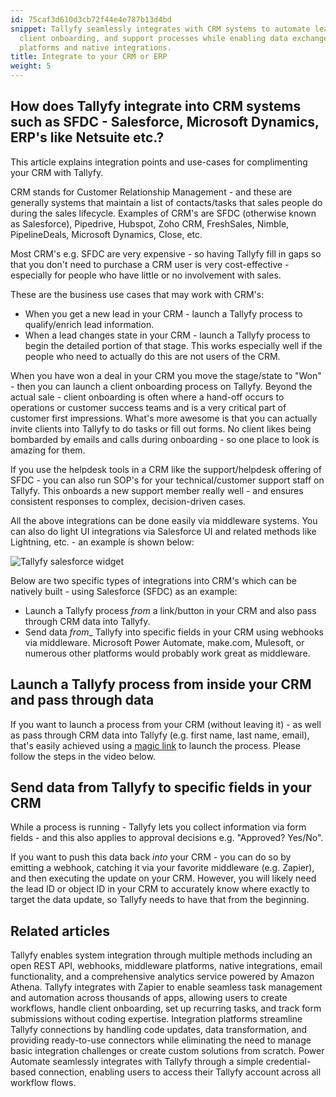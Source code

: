 ```yaml
---
id: 75caf3d610d3cb72f44e4e787b13d4bd
snippet: Tallyfy seamlessly integrates with CRM systems to automate lead qualification,
  client onboarding, and support processes while enabling data exchange through middleware
  platforms and native integrations.
title: Integrate to your CRM or ERP
weight: 5
---
```


## How does Tallyfy integrate into CRM systems such as SFDC - Salesforce, Microsoft Dynamics, ERP's like Netsuite etc.?

This article explains integration points and use-cases for complimenting your CRM with Tallyfy.

CRM stands for Customer Relationship Management - and these are generally systems that maintain a list of contacts/tasks that sales people do during the sales lifecycle. Examples of CRM's are SFDC (otherwise known as Salesforce), Pipedrive, Hubspot, Zoho CRM, FreshSales, Nimble, PipelineDeals, Microsoft Dynamics, Close, etc.

Most CRM's e.g. SFDC are very expensive - so having Tallyfy fill in gaps so that you don't need to purchase a CRM user is very cost-effective - especially for people who have little or no involvement with sales.

These are the business use cases that may work with CRM's:

* When you get a new lead in your CRM - launch a Tallyfy process to qualify/enrich lead information.
* When a lead changes state in your CRM - launch a Tallyfy process to begin the detailed portion of that stage. This works especially well if the people who need to actually do this are not users of the CRM.

When you have won a deal in your CRM you move the stage/state to "Won" - then you can launch a client onboarding process on Tallyfy. Beyond the actual sale - client onboarding is often where a hand-off occurs to operations or customer success teams and is a very critical part of customer first impressions. What's more awesome is that you can actually invite clients into Tallyfy to do tasks or fill out forms. No client likes being bombarded by emails and calls during onboarding - so one place to look is amazing for them.

If you use the helpdesk tools in a CRM like the support/helpdesk offering of SFDC - you can also run SOP's for your technical/customer support staff on Tallyfy. This onboards a new support member really well - and ensures consistent responses to complex, decision-driven cases.

All the above integrations can be done easily via middleware systems. You can also do light UI integrations via Salesforce UI and related methods like Lightning, etc. - an example is shown below:

![Tallyfy salesforce widget](https://screenshots.tallyfy.com/tallyfy-salesforce-widget.png)

Below are two specific types of integrations into CRM's which can be natively built - using Salesforce (SFDC) as an example:

- Launch a Tallyfy process _from_ a link/button in your CRM and also pass through CRM data into Tallyfy.
- Send data _from__ Tallyfy into specific fields in your CRM using webhooks via middleware. Microsoft Power Automate, make.com,  Mulesoft, or numerous other platforms would probably work great as middleware.

## Launch a Tallyfy process from inside your CRM and pass through data

If you want to launch a process from your CRM (without leaving it) - as well as pass through CRM data into Tallyfy (e.g. first name, last name, email), that's easily achieved using a [magic link](/products/pro/launching/triggers/magic-links/) to launch the process. Please follow the steps in the video below.

<lite-vimeo videoid="342328862"></lite-vimeo>

## Send data from Tallyfy to specific fields in your CRM

While a process is running - Tallyfy lets you collect information via form fields - and this also applies to approval decisions e.g. "Approved? Yes/No".

If you want to push this data back _into_ your CRM - you can do so by emitting a webhook, catching it via your favorite middleware (e.g. Zapier), and then executing the update on your CRM. However, you will likely need the lead ID or object ID in your CRM to accurately know where exactly to target the data update, so Tallyfy needs to have that from the beginning.


## Related articles
<CardGrid>
<LinkTitleCard header="<b>Pro > Integrations</b>" href="/products/pro/integrations/" > Tallyfy enables system integration through multiple methods including an open REST API, webhooks, middleware platforms, native integrations, email functionality, and a comprehensive analytics service powered by Amazon Athena. </LinkTitleCard>
<LinkTitleCard header="<b>Zapier > Tallyfy & Zapier</b>" href="/products/pro/integrations/middleware/zapier/how-can-i-improve-task-management-with-tallyfy/" > Tallyfy integrates with Zapier to enable seamless task management and automation across thousands of apps, allowing users to create workflows, handle client onboarding, set up recurring tasks, and track form submissions without coding expertise. </LinkTitleCard>
<LinkTitleCard header="<b>Middleware > Why use an integration platform with Tallyfy</b>" href="/products/pro/integrations/middleware/why-should-i-use-an-integration-platform-with-tallyfy/" > Integration platforms streamline Tallyfy connections by handling code updates, data transformation, and providing ready-to-use connectors while eliminating the need to manage basic integration challenges or create custom solutions from scratch. </LinkTitleCard>
<LinkTitleCard header="<b>Power Automate > Use Microsoft Power Automate</b>" href="/products/pro/integrations/middleware/power-automate/how-can-i-integrate-tallyfy-with-microsoft-power-automate/" > Power Automate seamlessly integrates with Tallyfy through a simple credential-based connection, enabling users to access their Tallyfy account across all workflow flows. </LinkTitleCard>
</CardGrid>